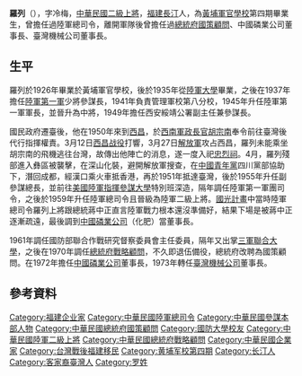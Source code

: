 {{Expand|time=2015-02-11T18:48:29+00:00}}
{{Onesource|time=2015-02-11T18:48:29+00:00}}

{{Infobox military person
|name = 羅列 
|born = {{birth date|1907|2|28}}
|died = {{death date and age|1976|9|8|1907|2|28}}
|image = [[File:美駐琉球高級專員布斯中將訪台.jpg|300px]]
|caption = 1960年2月24日，[[琉球列島高級專員|琉球列島高級專員]]兼駐琉球陸軍第九軍團司令[[唐納德·普倫蒂斯·布思|布斯]]中將訪問台灣，[[國防部陸軍司令部|陸軍總司令]][[羅列|羅列]]上將在台北[[台北松山機場|松山空軍基地]]歡迎。
|nickname =
|placeofbirth = {{QING|福建省}}[[汀州府|汀州府]][[長汀縣|長汀縣]]
|placeofdeath = {{ROC-TWN}}[[臺北市|臺北市]]
|nationality = {{ROC}}
|party = {{KMT}}
|placeofburial =
|allegiance = {{ROC}}
|branch = {{ROCA}}
|serviceyears = 1935年－1970年
|rank = [[File:Taiwan-army-OF-9a.svg|17px]] [[二級上將|二級上將]]
|unit =
|commands =陸軍總司令
|battles = [[中國抗日戰爭|中國抗日戰爭]]、國共內戰
|awards =
|laterwork =中國磷業公司董事長<br>臺灣機械公司董事長
}}
'''羅列'''（{{bd|1907年|2月28日|1976年|9月8日}}），字冷梅，[[中華民國|中華民國]][[二級上將|二級上將]]，[[福建|福建]][[長汀|長汀]]人，為[[黃埔軍官學校|黃埔軍官學校]]第四期畢業生，曾擔任過陸軍總司令，離開軍隊後曾擔任過[[總統府國策顧問|總統府國策顧問]]、中國磷業公司董事長、臺灣機械公司董事長{{r|臺史}}。

== 生平 ==
羅列於1926年畢業於黃埔軍官學校，後於1935年從[[陸軍大學|陸軍大學]]畢業，之後在1937年擔任[[國民革命軍第一軍|陸軍第一軍]]少將參謀長，1941年負責管理軍校第八分校，1945年升任陸軍第一軍軍長，並晉升為中將，1949年擔任西安綏靖公署副主任兼參謀長{{r|臺史}}。

國民政府遷臺後，他在1950年來到[[西昌县_(清朝)|西昌]]，於[[西南軍政長官|西南軍政長官]][[胡宗南|胡宗南]]奉令前往臺灣後代行指揮權責。3月12日[[西昌战役|西昌战役]]打響，3月27日[[解放軍|解放軍]]攻占西昌，羅列未能乘坐胡宗南的飛機逃往台灣，故傳出他陣亡的消息，遂一度入祀[[忠烈祠|忠烈祠]]{{r|臺史}}。4月，羅列殘部進入彝區被襲擊，在深山化裝，避開解放軍搜查，在[[中國青年黨|中國青年黨]]四川黨部協助下，潛回成都，經漢口乘火車抵香港，再於1951年抵達臺灣，後於1955年升任副參謀總長，並前往[[美國陸軍指揮參謀大學|美國陸軍指揮參謀大學]]特別班深造，隔年調任陸軍第一軍團司令，之後於1959年升任陸軍總司令且晉級為陸軍二級上將{{r|臺史}}。[[國光計畫|國光計畫]]中當時陸軍總司令羅列上將跟總統蔣中正直言陸軍戰力根本還沒準備好，結果下場是被蔣中正逐漸疏遠，最後調到[[中國磷業公司|中國磷業公司]]（化肥）當董事長。

1961年調任國防部聯合作戰研究督察委員會主任委員，隔年又出掌[[三軍聯合大學|三軍聯合大學]]，之後在1970年調任[[總統府戰略顧問|總統府戰略顧問]]，不久即退伍備役，總統府改聘為國策顧問{{r|臺史}}。在1972年擔任[[中國磷業公司|中國磷業公司]]董事長，1973年轉任[[臺灣機械公司|臺灣機械公司]]董事長{{r|臺史}}。

==參考資料==
{{reflist|refs=
<ref name="臺史">{{cite book |title=《臺灣歷史辭典》 |date=2004-05-18 |publisher=遠流 |location=臺北市 |isbn=957-01-7430-7 |pages=1331頁}}</ref>
}}

{{中華民國陸軍司令}}
{{DEFAULTSORT:L}}
[[Category:福建企业家|Category:福建企业家]]
[[Category:中華民國陸軍總司令|Category:中華民國陸軍總司令]]
[[Category:中華民國參謀本部人物|Category:中華民國參謀本部人物]]
[[Category:中華民國總統府國策顧問|Category:中華民國總統府國策顧問]]
[[Category:國防大學校友|Category:國防大學校友]]
[[Category:中華民國陸軍二級上將|Category:中華民國陸軍二級上將]]
[[Category:中華民國總統府戰略顧問|Category:中華民國總統府戰略顧問]]
[[Category:中華民國企業家|Category:中華民國企業家]]
[[Category:台灣戰後福建移民|Category:台灣戰後福建移民]]
[[Category:黄埔军校第四期|Category:黄埔军校第四期]]
[[Category:长汀人|Category:长汀人]]
[[Category:客家裔臺灣人|Category:客家裔臺灣人]]
[[Category:罗姓|Category:罗姓]]